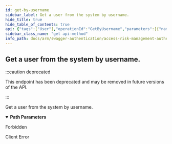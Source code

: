 ```yaml
---
id: get-by-username
sidebar_label: Get a user from the system by username.
hide_title: true
hide_table_of_contents: true
api: {"tags":["User"],"operationId":"GetByUsername","parameters":[{"name":"username","in":"path","required":true,"schema":{"type":"string"}}],"responses":{"403":{"description":"Forbidden"},"410":{"description":"Client Error"}},"deprecated":true,"description":"Get a user from the system by username.","method":"get","path":"/api/users/{username}","info":{"version":"1.0","title":"Access Risk Management Authentication Services"},"postman":{"name":"Get a user from the system by username.","description":{"type":"text/plain"},"url":{"path":["api","users",":username"],"host":["{{baseUrl}}"],"query":[],"variable":[{"disabled":false,"description":{"content":"(Required) ","type":"text/plain"},"type":"any","value":"","key":"username"}]},"method":"GET"}}
sidebar_class_name: "get api-method"
info_path: docs/arm/swagger-authentication/access-risk-management-authentication-services
---
```



## Get a user from the system by username.

:::caution deprecated

This endpoint has been deprecated and may be removed in future versions of the API.

:::

Get a user from the system by username.

<details style={{"marginBottom":"1rem"}} data-collapsed={false} open={true}><summary style={{}}><strong>Path Parameters</strong></summary><div><ul><ParamsItem className={"paramsItem"} param={{"name":"username","in":"path","required":true,"schema":{"type":"string"}}}></ParamsItem></ul></div></details><div><ApiTabs><TabItem label={"403"} value={"403"}><div>

Forbidden

</div><div></div></TabItem><TabItem label={"410"} value={"410"}><div>

Client Error

</div><div></div></TabItem></ApiTabs></div>
      